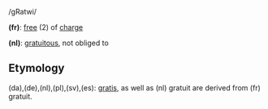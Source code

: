 /gRatwi/

'''(fr)''': [[free]] (2) of [[charge]]

'''(nl)''': [[gratuitous]], not obliged to

==Etymology==

(da),(de),(nl),(pl),(sv),(es): [[gratis]], as well as (nl) gratuit are derived from (fr) gratuit.